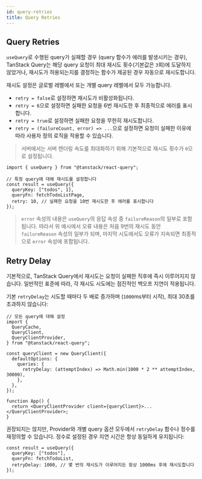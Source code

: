 ```yaml
---
id: query-retries
title: Query Retries
---
```


## Query Retries

`useQuery`로 수행된 query가 실패할 경우 (query 함수가 에러를 발생시키는 경우), TanStack Query는 해당 query 요청이 최대 재시도 횟수(기본값은 `3`회)에 도달하지 않았거나, 재시도가 허용되는지를 결정하는 함수가 제공된 경우 자동으로 재시도합니다.

재시도 설정은 글로벌 레벨에서 또는 개별 query 레벨에서 모두 가능합니다.

- `retry = false`로 설정하면 재시도가 비활성화됩니다.
- `retry = 6`으로 설정하면 실패한 요청을 6번 재시도한 후 최종적으로 에러를 표시합니다.
- `retry = true`로 설정하면 실패한 요청을 무한히 재시도합니다.
- `retry = (failureCount, error) => ...`으로 설정하면 요청이 실패한 이유에 따라 사용자 정의 로직을 적용할 수 있습니다.

> 서버에서는 서버 렌더링 속도를 최대화하기 위해 기본적으로 재시도 횟수가 `0`으로 설정됩니다.

```tsx
import { useQuery } from "@tanstack/react-query";

// 특정 query에 대해 재시도를 설정합니다
const result = useQuery({
  queryKey: ["todos", 1],
  queryFn: fetchTodoListPage,
  retry: 10, // 실패한 요청을 10번 재시도한 후 에러를 표시합니다
});
```

> `error` 속성의 내용은 `useQuery`의 응답 속성 중 `failureReason`의 일부로 포함됩니다. 따라서 위 예시에서 오류 내용은 처음 9번의 재시도 동안 `failureReason` 속성의 일부가 되며, 마지막 시도에서도 오류가 지속되면 최종적으로 `error` 속성에 포함됩니다.

## Retry Delay

기본적으로, TanStack Query에서 재시도는 요청이 실패한 직후에 즉시 이루어지지 않습니다. 일반적인 표준에 따라, 각 재시도 시도에는 점진적인 백오프 지연이 적용됩니다.

기본 `retryDelay`는 시도할 때마다 두 배로 증가하며 (`1000`ms부터 시작), 최대 30초를 초과하지 않습니다:

```tsx
// 모든 query에 대해 설정
import {
  QueryCache,
  QueryClient,
  QueryClientProvider,
} from "@tanstack/react-query";

const queryClient = new QueryClient({
  defaultOptions: {
    queries: {
      retryDelay: (attemptIndex) => Math.min(1000 * 2 ** attemptIndex, 30000),
    },
  },
});

function App() {
  return <QueryClientProvider client={queryClient}>...</QueryClientProvider>;
}
```

권장되지는 않지만, Provider와 개별 query 옵션 모두에서 `retryDelay` 함수나 정수를 재정의할 수 있습니다. 정수로 설정된 경우 지연 시간은 항상 동일하게 유지됩니다:

```tsx
const result = useQuery({
  queryKey: ["todos"],
  queryFn: fetchTodoList,
  retryDelay: 1000, // 몇 번의 재시도가 이루어지든 항상 1000ms 후에 재시도합니다
});
```

